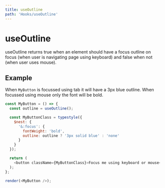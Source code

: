 ```yaml
---
title: useOutline
path: 'Hooks/useOutline'
---
```



# useOutline

useOutline returns true when an element should have a focus outline on focus (when user is navigating page using keyboard) and false when not (when user uses mouse).

## Example

When `MyButton` is focussed using tab it will have a 3px blue outline. When focussed using mouse only the font will be bold.

```js live withRender
const MyButton = () => {
  const outline = useOutline();

  const MyButtonClass = typestyle({
    $nest: {
      '&:focus': {
        fontWeight: 'bold',
        outline: outline ? '3px solid blue' : 'none'
      }
    }
  });

  return (
    <button className={MyButtonClass}>Focus me using keyboard or mouse</button>
  );
};

render(<MyButton />);
```
